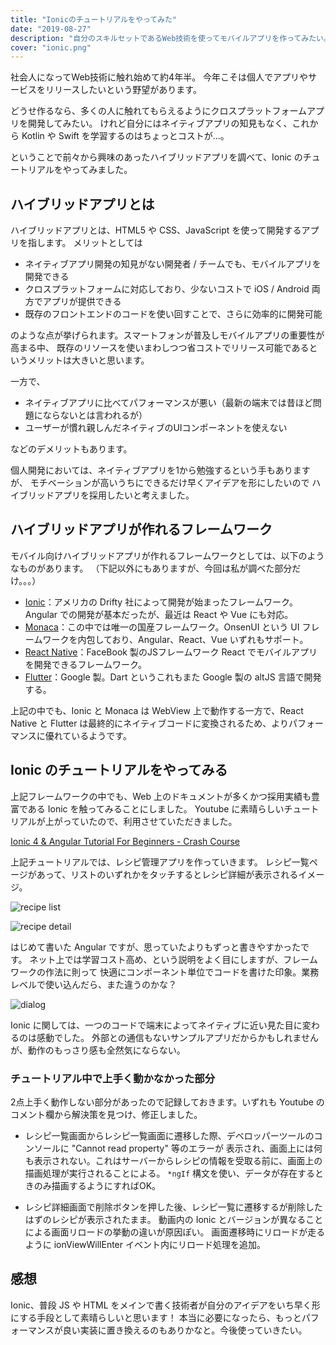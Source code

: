 ```yaml
---
title: "Ionicのチュートリアルをやってみた"
date: "2019-08-27"
description: "自分のスキルセットであるWeb技術を使ってモバイルアプリを作ってみたい。ということで、ハイブリッドアプリのフレームワークである Ionic のチュートリアルをやってみました。"
cover: "ionic.png"
---
```


社会人になってWeb技術に触れ始めて約4年半。
今年こそは個人でアプリやサービスをリリースしたいという野望があります。

どうせ作るなら、多くの人に触れてもらえるようにクロスプラットフォームアプリを開発してみたい。
けれど自分にはネイティブアプリの知見もなく、これから Kotlin や Swift を学習するのはちょっとコストが...。

ということで前々から興味のあったハイブリッドアプリを調べて、Ionic のチュートリアルをやってみました。


## ハイブリッドアプリとは

ハイブリッドアプリとは、HTML5 や CSS、JavaScript を使って開発するアプリを指します。
メリットとしては

- ネイティブアプリ開発の知見がない開発者 / チームでも、モバイルアプリを開発できる
- クロスプラットフォームに対応しており、少ないコストで iOS / Android 両方でアプリが提供できる
- 既存のフロントエンドのコードを使い回すことで、さらに効率的に開発可能

のような点が挙げられます。スマートフォンが普及しモバイルアプリの重要性が高まる中、
既存のリソースを使いまわしつつ省コストでリリース可能であるというメリットは大きいと思います。

一方で、

- ネイティブアプリに比べてパフォーマンスが悪い（最新の端末では昔ほど問題にならないとは言われるが）
- ユーザーが慣れ親しんだネイティブのUIコンポーネントを使えない

などのデメリットもあります。

個人開発においては、ネイティブアプリを1から勉強するという手もありますが、
モチベーションが高いうちにできるだけ早くアイデアを形にしたいので
ハイブリッドアプリを採用したいと考えました。


## ハイブリッドアプリが作れるフレームワーク

モバイル向けハイブリッドアプリが作れるフレームワークとしては、以下のようなものがあります。
（下記以外にもありますが、今回は私が調べた部分だけ。。。）

- [Ionic](https://ionicframework.com/)：アメリカの Drifty 社によって開発が始まったフレームワーク。Angular での開発が基本だったが、最近は React や Vue にも対応。
- [Monaca](https://ja.monaca.io/)：この中では唯一の国産フレームワーク。OnsenUI という UI フレームワークを内包しており、Angular、React、Vue いずれもサポート。
- [React Native](https://facebook.github.io/react-native/)：FaceBook 製のJSフレームワーク React でモバイルアプリを開発できるフレームワーク。
- [Flutter](https://flutter.dev/)：Google 製。Dart というこれもまた Google 製の altJS 言語で開発する。

上記の中でも、Ionic と Monaca は WebView 上で動作する一方で、React Native と Flutter は最終的にネイティブコードに変換されるため、よりパフォーマンスに優れているようです。


## Ionic のチュートリアルをやってみる

上記フレームワークの中でも、Web 上のドキュメントが多くかつ採用実績も豊富である Ionic を触ってみることにしました。
Youtube に素晴らしいチュートリアルが上がっていたので、利用させていただきました。

[Ionic 4 & Angular Tutorial For Beginners - Crash Course](https://www.youtube.com/watch?v=r2ga-iXS5i4)

上記チュートリアルでは、レシピ管理アプリを作っていきます。
レシピ一覧ページがあって、リストのいずれかをタッチするとレシピ詳細が表示されるイメージ。

![recipe list](/2019/08/list.png "レシピ一覧画面")

![recipe detail](/2019/08/detail.png "レシピ詳細画面")

はじめて書いた Angular ですが、思っていたよりもずっと書きやすかったです。
ネット上では学習コスト高め、という説明をよく目にしますが、フレームワークの作法に則って
快適にコンポーネント単位でコードを書けた印象。業務レベルで使い込んだら、また違うのかな？

![dialog](/2019/08/dialog.png "Android ネイティブな見た目のダイアログ。iOS 端末では iOS ネイティブな見た目に変わる。")

Ionic に関しては、一つのコードで端末によってネイティブに近い見た目に変わるのは感動でした。
外部との通信もないサンプルアプリだからかもしれませんが、動作のもっさり感も全然気にならない。

### チュートリアル中で上手く動かなかった部分

2点上手く動作しない部分があったので記録しておきます。いずれも Youtube のコメント欄から解決策を見つけ、修正しました。

- レシピ一覧画面からレシピ一覧画面に遷移した際、デベロッパーツールのコンソールに "Cannot read property" 等のエラーが
  表示され、画面上には何も表示されない。これはサーバーからレシピの情報を受取る前に、画面上の描画処理が実行されることによる。
  `*ngIf` 構文を使い、データが存在するときのみ描画するようにすればOK。

- レシピ詳細画面で削除ボタンを押した後、レシピ一覧に遷移するが削除したはずのレシピが表示されたまま。
  動画内の Ionic とバージョンが異なることによる画面リロードの挙動の違いが原因ぽい。
  画面遷移時にリロードが走るように ionViewWillEnter イベント内にリロード処理を追加。


## 感想

Ionic、普段 JS や HTML をメインで書く技術者が自分のアイデアをいち早く形にする手段として素晴らしいと思います！
本当に必要になったら、もっとパフォーマンスが良い実装に置き換えるのもありかなと。今後使っていきたい。

